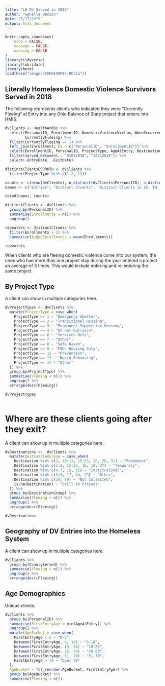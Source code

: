 ```yaml
---
title: "LH DV Served in 2018"
author: "Genelle Denzin"
date: "7/17/2019"
output: html_document
---
```


```r
knitr::opts_chunk$set(
	echo = FALSE,
	message = FALSE,
	warning = FALSE
)
library(tidyverse)
library(lubridate)
library(here)
load(here("images/COHHIOHMIS.RData"))
```

## Literally Homeless Domestic Violence Survivors Served in 2018

The following represents clients who indicated they were "Currently Fleeing" at Entry into any Ohio Balance of State project that enters into HMIS.


```r

dvClients <- HealthAndDV %>%
  select(PersonalID, EnrollmentID, DomesticViolenceVictim, WhenOccurred,
         CurrentlyFleeing) %>%
  filter(CurrentlyFleeing == 1) %>%
  left_join(Enrollment, by = c("PersonalID", "EnrollmentID")) %>% 
  select(EnrollmentID, PersonalID, ProjectType, AgeAtEntry, Destination, CountyServed, EntryDate, ExitDate) %>%
  filter(served_between(., "01012018", "12312018")) %>%
  select(-EntryDate, -ExitDate)

distinctClientsESRRHTH <- dvClients %>%
  filter(ProjectType %in% c(1:2, 13)) 

counts <- c(nrow(dvClients), n_distinct(dvClients$PersonalID), n_distinct(distinctClientsESRRHTH$PersonalID))
names <- c("Entries", "Distinct Clients", "Distinct Clients in ES, TH, RRH")

cbind(names, counts)

distinctClients <- dvClients %>%
  group_by(PersonalID) %>%
  summarise(Enrollments = n()) %>%
  ungroup()

repeaters <- distinctClients %>%
  filter(Enrollments > 1) %>%
  summarise(AvgNoEnrollments = mean(Enrollments))

repeaters

```
When clients who are fleeing domestic violence come into our system, the ones who had more than one project stay during the year entered a project an average of 3 times. This would include entering and re-entering the same project.

## By Project Type

A client can show in multiple categories here.

```r

dvProjectTypes <- dvClients %>%
  mutate(ProjectType = case_when(
    ProjectType == 1 ~ "Emergency Shelter",
    ProjectType == 2 ~ "Transitional Housing",
    ProjectType == 3 ~ "Permanent Supportive Housing",
    ProjectType == 4 ~ "Street Outreach",
    ProjectType == 6 ~ "Services Only",
    ProjectType == 7 ~ "Other",
    ProjectType == 8 ~ "Safe Haven",
    ProjectType == 9 ~ "PSH- Housing Only",
    ProjectType == 12 ~ "Prevention",
    ProjectType == 13 ~ "Rapid Rehousing",
    ProjectType == 14 ~ "Other"
  )) %>%
  group_by(ProjectType) %>%
  summarise(Fleeing = n()) %>%
  ungroup() %>%
  arrange(desc(Fleeing))

dvProjectTypes
  
```

# Where are these clients going after they exit?

A client can show up in multiple categories here.

```r
dvDestinations <-  dvClients %>%
  mutate(DestinationGroup = case_when(
    Destination %in% c(3, 10:11, 19:23, 26, 28, 31) ~ "Permanent",
    Destination %in% c(1:2, 12:14, 16, 18, 27) ~ "Temporary",
    Destination %in% c(4:7, 15, 25) ~ "Institutional",
    Destination %in% c(8:9, 17, 24, 29) ~ "Other",
    Destination %in% c(30, 99) ~ "Not Collected",
    is.na(Destination) ~ "Still in Project"
  )) %>%
  group_by(DestinationGroup) %>%
  summarise(Fleeing = n()) %>%
  ungroup() %>%
  arrange(desc(Fleeing))

dvDestinations

```
  
## Geography of DV Entries into the Homeless System

A client can show up in multiple categories here.
  
```r

dvClients %>%
  group_by(CountyServed) %>%
  summarise(Fleeing = n()) %>%
  ungroup() %>%
  arrange(desc(Fleeing))

```
  
## Age Demographics

Unique clients.

```r
dvClients %>% 
  group_by(PersonalID) %>%
  summarise(FirstEntryAge = min(AgeAtEntry)) %>%
  ungroup() %>%
  mutate(AgeBucket = case_when(
    FirstEntryAge < 6 ~ "0-5",
    between(FirstEntryAge, 6, 18) ~ "6-18",
    between(FirstEntryAge, 19, 25) ~ "19-25",
    between(FirstEntryAge, 26, 50) ~ "26-50",
    between(FirstEntryAge, 51, 70) ~ "51-70",
    FirstEntryAge > 70 ~ "Over 70"
  ),
  AgeBucket = fct_reorder(AgeBucket, FirstEntryAge)) %>%
  group_by(AgeBucket) %>%
  summarise(Fleeing = n())
  
```



